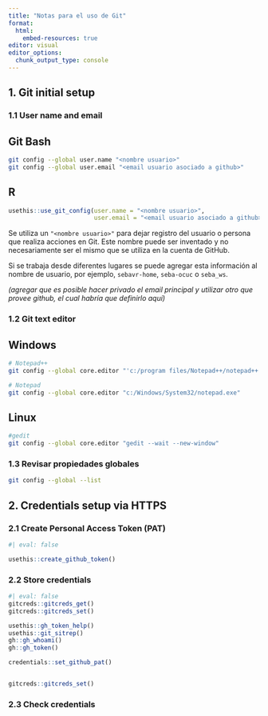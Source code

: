 ```yaml
---
title: "Notas para el uso de Git"
format:
  html:
    embed-resources: true
editor: visual
editor_options: 
  chunk_output_type: console
---
```


## 1. Git initial setup

### 1.1 User name and email

::: panel-tabset
## Git Bash

``` bash
git config --global user.name "<nombre usuario>"
git config --global user.email "<email usuario asociado a github>"
```

## R

``` r
usethis::use_git_config(user.name = "<nombre usuario>",
                        user.email = "<email usuario asociado a github>")
```
:::

Se utiliza un `"<nombre usuario>"` para dejar registro del usuario o persona que realiza acciones en Git. Este nombre puede ser inventado y no necesariamente ser el mismo que se utiliza en la cuenta de GitHub.

Si se trabaja desde diferentes lugares se puede agregar esta información al nombre de usuario, por ejemplo, `sebavr-home`, `seba-ocuc` o `seba_ws`.

*(agregar que es posible hacer privado el email principal y utilizar otro que provee github, el cual habría que definirlo aquí)*

### 1.2 Git text editor

::: panel-tabset
## Windows

``` bash
# Notepad++
git config --global core.editor "'c:/program files/Notepad++/notepad++.exe' -multiInst -notabbar -nosession -noPlugin"
```

``` bash
# Notepad
git config --global core.editor "c:/Windows/System32/notepad.exe"
```

## Linux

``` bash
#gedit    
git config --global core.editor "gedit --wait --new-window"
```
:::

### 1.3 Revisar propiedades globales

``` bash
git config --global --list
```

## 2. Credentials setup via HTTPS

### 2.1 Create Personal Access Token (PAT)

```r
#| eval: false

usethis::create_github_token()
```

### 2.2 Store credentials

```r
#| eval: false
gitcreds::gitcreds_get()
gitcreds::gitcreds_set()

usethis::gh_token_help()
usethis::git_sitrep()
gh::gh_whoami()
gh::gh_token()

credentials::set_github_pat()


gitcreds::gitcreds_set()
```

### 2.3 Check credentials
